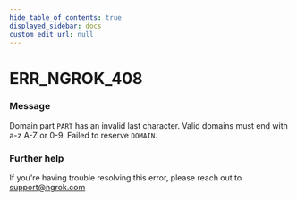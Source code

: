 ```yaml
---
hide_table_of_contents: true
displayed_sidebar: docs
custom_edit_url: null
---
```



# ERR_NGROK_408

### Message
Domain part `PART` has an invalid last character. Valid domains must end with a-z A-Z or 0-9. Failed to reserve `DOMAIN`.

### Further help
If you're having trouble resolving this error, please reach out to [support@ngrok.com](mailto:support@ngrok.com?subject=Help%20with%20ERR_NGROK_408)


<ErrorDetails error='err_ngrok_408' />

